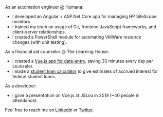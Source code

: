 <!-- <Title text="Projects" id="projects"/> -->

As an automation engineer @ Humana:
- I developed an Angular + ASP.Net Core app for managing HP SiteScope monitors.
- I trained my team on usage of Git, frontend JavaScript frameworks, and client-server relationships.
- I created a PowerShell module for automating VMWare resource changes (with unit testing).

As a financial aid counselor @ The Learning House:
* I created a [Vue.js app for data-entry](https://mducharm.github.io/VueCallHelper/), saving 30 minutes every day per counselor.
* I made a [student loan calculator](https://mducharm.github.io/student-loan-calc/) to give estimates of accrued interest for federal student loans.

As a developer:
- I gave a presentation on Vue.js at JSLou in 2019 (~40 people in attendance).

Feel free to reach me on [LinkedIn](https://www.linkedin.com/in/mducharm/) or [Twitter](https://twitter.com/ducharmdev).